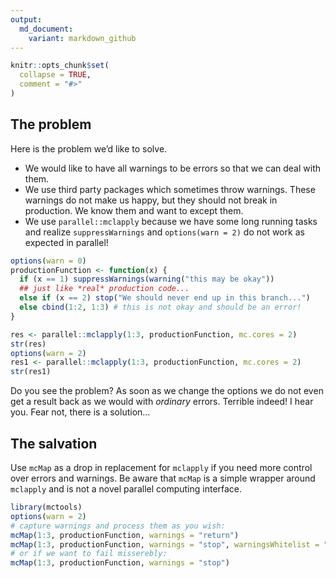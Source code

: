 ```yaml
---
output:
  md_document:
    variant: markdown_github
---
```


```r
knitr::opts_chunk$set(
  collapse = TRUE,
  comment = "#>"
)
```

## The problem

Here is the problem we'd like to solve.

- We would like to have all warnings to be errors so that we can deal with them.
- We use third party packages which sometimes throw warnings. These warnings do
not make us happy, but they should not break in production. We know them and
want to except them.
- We use `parallel::mclapply` because we have some long running tasks and
realize `suppressWarnings` and `options(warn = 2)` do not work as expected in
parallel!

```r
options(warn = 0)
productionFunction <- function(x) {
  if (x == 1) suppressWarnings(warning("this may be okay"))
  ## just like *real* production code...
  else if (x == 2) stop("We should never end up in this branch...")
  else cbind(1:2, 1:3) # this is not okay and should be an error!
}

res <- parallel::mclapply(1:3, productionFunction, mc.cores = 2)
str(res)
options(warn = 2)
res1 <- parallel::mclapply(1:3, productionFunction, mc.cores = 2)
str(res1)
```

Do you see the problem? As soon as we change the options we do not even get a
result back as we would with *ordinary* errors. Terrible indeed! I hear you.
Fear not, there is a solution...

## The salvation

Use `mcMap` as a drop in replacement for `mclapply` if you need more control
over errors and warnings. Be aware that `mcMap` is a simple wrapper around
`mclapply` and is not a novel parallel computing interface.

```r
library(mctools)
options(warn = 2)
# capture warnings and process them as you wish:
mcMap(1:3, productionFunction, warnings = "return")
mcMap(1:3, productionFunction, warnings = "stop", warningsWhitelist = "multiple")
# or if we want to fail misserebly:
mcMap(1:3, productionFunction, warnings = "stop")
```

